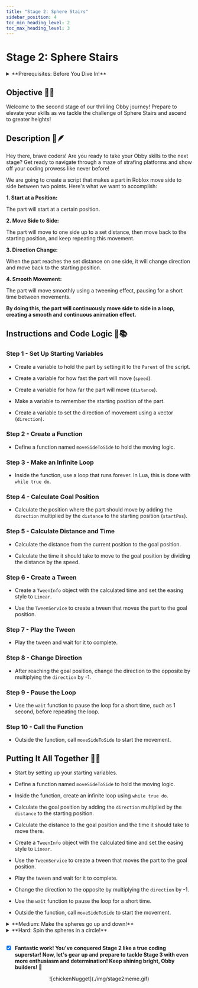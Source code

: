 ```yaml
---
title: "Stage 2: Sphere Stairs"
sidebar_position: 4
toc_min_heading_level: 2
toc_max_heading_level: 3
---
```



# Stage 2: Sphere Stairs

<details>
    <summary>**Prerequisites: Before You Dive In!**</summary>
    
    Before diving into this stage of coding awesomeness, let's make sure you've got all the skills from the previous challenges under your belt!
    
    **1. Intro**
    
    You've already embarked on this exciting journey into the world of Roblox Obby creation! You've learned what an Obby is and why it's so much fun. Now, get ready to put that knowledge into action!
    
    **2. Setup**
    
    You've set the stage for your Obby adventure by getting your Roblox environment all ready to go! From creating your account to setting up your workspace, you've got everything in place to unleash your creativity.

    **3. Stage 1: Ascending Walls**

    Congratulations! You've successfully conquered Stage 1 by creating a challenging staircase obstacle course! You've learned how to set up checkpoints, customize properties, and build obstacles like a pro.

    **Now that you've mastered these prerequisites, it's time to level up and tackle the next challenge in your coding journey! Get ready to take your Obby game to new heights! 🌟**
</details>

<div align='center'>
  <ReactPlayer controls url={MyVideoUrl}/>
</div>

## Objective 🧐🗿

Welcome to the second stage of our thrilling Obby journey! Prepare to elevate your skills as we tackle the challenge of Sphere Stairs and ascend to greater heights!

## Description 📖🪶

Hey there, brave coders! Are you ready to take your Obby skills to the next stage? Get ready to navigate through a maze of strafing platforms and show off your coding prowess like never before!
 
We are going to create a script that makes a part in Roblox move side to side between two points. Here's what we want to accomplish: 

**1. Start at a Position:**

The part will start at a certain position. 

**2. Move Side to Side:**

The part will move to one side up to a set distance, then move back to the starting position, and keep repeating this movement. 

**3. Direction Change:**

When the part reaches the set distance on one side, it will change direction and move back to the starting position. 

**4. Smooth Movement:**

The part will move smoothly using a tweening effect, pausing for a short time between movements. 

**By doing this, the part will continuously move side to side in a loop, creating a smooth and continuous animation effect.**

## Instructions and Code Logic 📝📚

### Step 1 - Set Up Starting Variables

- Create a variable to hold the part by setting it to the `Parent` of the script. 

- Create a variable for how fast the part will move (`speed`). 

- Create a variable for how far the part will move (`distance`). 

- Make a variable to remember the starting position of the part. 

- Create a variable to set the direction of movement using a vector (`direction`). 

### Step 2 - Create a Function

- Define a function named `moveSideToSide` to hold the moving logic. 

### Step 3 - Make an Infinite Loop

- Inside the function, use a loop that runs forever. In Lua, this is done with `while true do`. 

### Step 4 - Calculate Goal Position

- Calculate the position where the part should move by adding the `direction` multiplied by the `distance` to the starting position (`startPos`). 

### Step 5 - Calculate Distance and Time

- Calculate the distance from the current position to the goal position. 

- Calculate the time it should take to move to the goal position by dividing the distance by the speed. 

### Step 6 - Create a Tween

- Create a `TweenInfo` object with the calculated time and set the easing style to `Linear`. 

- Use the `TweenService` to create a tween that moves the part to the goal position. 

### Step 7 - Play the Tween

- Play the tween and wait for it to complete. 

### Step 8 - Change Direction

- After reaching the goal position, change the direction to the opposite by multiplying the `direction` by -1. 

### Step 9 - Pause the Loop

- Use the `wait` function to pause the loop for a short time, such as 1 second, before repeating the loop. 

### Step 10 - Call the Function

- Outside the function, call `moveSideToSide` to start the movement.

## Putting It All Together 🔧🔩

- Start by setting up your starting variables. 

- Define a function named `moveSideToSide` to hold the moving logic. 

- Inside the function, create an infinite loop using `while true do`. 

- Calculate the goal position by adding the `direction` multiplied by the `distance` to the starting position. 

- Calculate the distance to the goal position and the time it should take to move there. 

- Create a `TweenInfo` object with the calculated time and set the easing style to `Linear`. 

- Use the `TweenService` to create a tween that moves the part to the goal position. 

- Play the tween and wait for it to complete. 

- Change the direction to the opposite by multiplying the `direction` by -1. 

- Use the `wait` function to pause the loop for a short time. 

- Outside the function, call `moveSideToSide` to start the movement. 

<details>
    <summary>**Medium: Make the spheres go up and down!**</summary>

    <div align='center'>
        <ReactPlayer controls url={MyVideoUrl2}/>
    </div>

    <br  />

    **Description 📖🪶** 

    We are going to create a script that makes a part in Roblox move up and down continuously using tween animations. Here's what we want to accomplish: 

    *1. Move Up and Down:*
    
    The part will move up to a certain distance and then move back down to its original position. 

    *2. Smooth Movement:*
    
    The movement will be smooth and continuous using tweens. 

    *By doing this, the part will create a smooth up and down animation effect.* 

    <br  />

    **Instructions and Code Logic 📝📚**

    Step 1 - Set Up the Starting Variables

    - Create a variable for the part by setting it to the `Parent` of the script. 

    - Set the speed of the movement. 

    - Set the distance the part will move up and down. 

    - Store the starting position of the part. 

    - Set the direction of movement to up and down. 

    Step 2 - Create a Function

    - Define a function named `moveUpAndDown`. 

    - Inside the function, create a loop that runs forever using `while true do`. 

    - Inside the loop, calculate the goal position by adding the direction times the distance to the starting position. 

    - Calculate the distance to the goal position. 

    - Calculate the time it should take to move to the goal position by dividing the distance by the speed. 

    - Create `TweenInfo` to define the tween properties (time to move, easing style). 

    - Create a tween to move the part to the goal position. 

    - Play the tween. 

    - Wait for the tween to complete. 

    - Reverse the direction for the next move. 

    - Use the `wait` function to pause the loop for 1 second before the next move. 

    - Call the `moveUpAndDown` function to start the up and down movement. 

    <br  />

    **Putting It All Together 🔧🔩**

    - Start by setting up your part and movement properties. 

    - Define a function named `moveUpAndDown` to handle the continuous movement. 

    - Inside the function, calculate the new positions and create tweens to move the part. 

    - Use the `wait` function to pause the loop during each iteration. 

    - Call the `moveUpAndDown` function to start the movement. 
</details>

<details>
    <summary>**Hard: Spin the spheres in a circle!**</summary>
    
    <div align='center'>
        <ReactPlayer controls url={MyVideoUrl3}/>
    </div>

    <br  />
    
    **Description 📖🪶** 

    We are going to create a script that makes a part in Roblox move in a circular path. Here's what we want to accomplish: 

    *1. Move in a Circle:*
    
    The part will move in a circular path around a central point. 

    *2. Smooth Movement:*
    
    The movement will be smooth and continuous. 

    *By doing this, the part will create a smooth circular motion.* 

    <br  />

    **Instructions and Code Logic 📝📚**

    Step 1 - Set Up the Starting Variables

    - Create a variable for the part by setting it to the `Parent` of the script. 

    - Set the speed of the movement (in degrees per frame). 

    - Set the radius of the circular path. 

    - Store the starting position of the part. 

    - Create a variable for the initial angle in radians (`angle`). 

    Step 2 - Create a Function

    - Define a function named `moveInCircle`. 

    - Inside the function, create a loop that runs forever using `while true do`. 

    - Inside the loop, calculate the new x and z positions based on the current angle using trigonometry (`math.cos` and `math.sin`). 

    - Calculate the new position by adding the calculated x and z values to the starting position. 

    - Move the part to the new calculated position. 

    - Increment the angle for the next frame, converting speed from degrees to radians. 

    - Use the `wait` function to pause the loop for a short time before the next frame. 

    - Call the `moveInCircle` function to start the circular movement. 

    <br  />

    **Putting It All Together 🔧🔩**

    - Start by setting up your part, speed, radius, starting position, and angle variables. 

    - Define a function named `moveInCircle` to handle the circular movement. 

    - Inside the function, calculate the new positions and move the part in a circular path. 

    - Use the `wait` function to pause the loop during each iteration. 

    - Call the `moveInCircle` function to start the movement. 
</details>

<br  />

- [x] **Fantastic work! You've conquered Stage 2 like a true coding superstar! Now, let's gear up and prepare to tackle Stage 3 with even more enthusiasm and determination! Keep shining bright, Obby builders! 🌟**

<div align='center'>
    ![chickenNugget](./img/stage2meme.gif)
</div>

<div align='center'>
    <ReactAudioPlayer
        src={audioFile}
        controls
    />
</div>